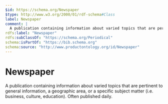 ```yaml
---
$id: https://schema.org/Newspaper
$type: http://www.w3.org/2000/01/rdf-schema#Class
label: Newspaper
comment: |
  A publication containing information about varied topics that are pertinent to general information, a geographic area, or a specific subject matter (i.e. business, culture, education). Often published daily.
rdfs:label: "Newspaper"
rdfs:subClassOf: "https://schema.org/Periodical"
schema:isPartOf: "https://bib.schema.org"
schema:source: "http://www.productontology.org/id/Newspaper"
---
```


# Newspaper

A publication containing information about varied topics that are pertinent to general information, a geographic area, or a specific subject matter (i.e. business, culture, education). Often published daily.

